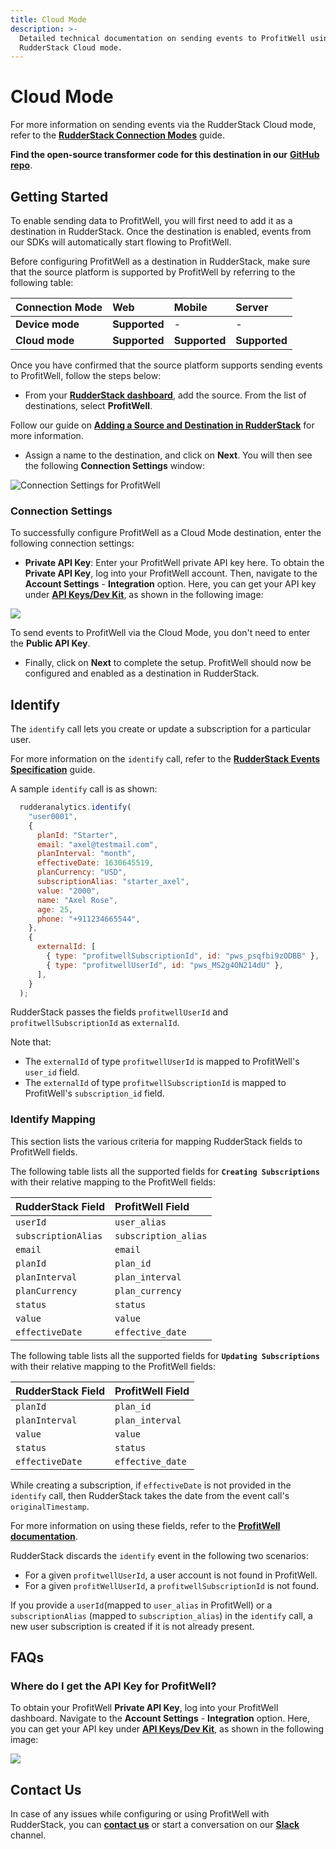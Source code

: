 ```yaml
---
title: Cloud Mode
description: >-
  Detailed technical documentation on sending events to ProfitWell using the
  RudderStack Cloud mode.
---
```


# Cloud Mode

<div class="infoBlock">

For more information on sending events via the RudderStack Cloud mode, refer to the [**RudderStack Connection Modes**](https://rudderstack.com/docs/connections/rudderstack-connection-modes/) guide.
</div>

<div class="successBlock">

**Find the open-source transformer code for this destination in our** [**GitHub repo**](https://github.com/rudderlabs/rudder-transformer/tree/master/v0/destinations/profitwell).
</div>

## Getting Started

To enable sending data to ProfitWell, you will first need to add it as a destination in RudderStack. Once the destination is enabled, events from our SDKs will automatically start flowing to ProfitWell.

Before configuring ProfitWell as a destination in RudderStack, make sure that the source platform is supported by ProfitWell by referring to the following table:

| **Connection Mode** | **Web** | **Mobile** | **Server** |
| :--- | :--- | :--- | :--- |
| **Device mode** | **Supported** | - | - |
| **Cloud mode** | **Supported** | **Supported** | **Supported** |

Once you have confirmed that the source platform supports sending events to ProfitWell, follow the steps below:

* From your [**RudderStack dashboard**](https://app.rudderstack.com/), add the source. From the list of destinations, select **ProfitWell**.

<div class="infoBlock">

Follow our guide on [**Adding a Source and Destination in RudderStack**](https://rudderstack.com/docs/connections/adding-source-and-destination-rudderstack/) for more information.
</div>

* Assign a name to the destination, and click on **Next**. You will then see the following **Connection Settings** window:

![Connection Settings for ProfitWell](https://user-images.githubusercontent.com/64877812/133475825-90fff9ed-73da-4d40-9c40-0140eb7f12d9.png)

### Connection Settings

To successfully configure ProfitWell as a Cloud Mode destination, enter the following connection settings:

* **Private API Key**: Enter your ProfitWell private API key here. To obtain the **Private API Key**, log into your ProfitWell account. Then, navigate to the **Account Settings** - **Integration** option. Here, you can get your API key under [**API Keys/Dev Kit**](https://www2.profitwell.com/app/account/integrations), as shown in the following image:

![](https://user-images.githubusercontent.com/59817155/132687515-dd2246e4-2239-4971-994d-167513fa3c96.png)

<div class="infoBlock">

To send events to ProfitWell via the Cloud Mode, you don't need to enter the **Public API Key**.
</div>

* Finally, click on **Next** to complete the setup. ProfitWell should now be configured and enabled as a destination in RudderStack.

## Identify

The `identify` call lets you create or update a subscription for a particular user.

<div class="infoBlock">

For more information on the `identify` call, refer to the [**RudderStack Events Specification**](https://rudderstack.com/docs/rudderstack-api/api-specification/rudderstack-spec/identify/) guide.
</div>

A sample `identify` call is as shown:

```javascript
  rudderanalytics.identify(
    "user0001",
    {
      planId: "Starter",
      email: "axel@testmail.com",
      planInterval: "month",
      effectiveDate: 1630645519,
      planCurrency: "USD",
      subscriptionAlias: "starter_axel",
      value: "2000",
      name: "Axel Rose",
      age: 25,
      phone: "+911234665544",
    },
    {
      externalId: [
        { type: "profitwellSubscriptionId", id: "pws_psqfbi9zODBB" },
        { type: "profitwellUserId", id: "pws_MS2g4ON214dU" },
      ],
    }
  );
```

<div class="infoBlock">

RudderStack passes the fields `profitwellUserId` and `profitwellSubscriptionId` as `externalId`.
</div>

<div class="infoBlock">
Note that:
<ul>
    <li>The <code class="inline-code">externalId</code> of type <code class="inline-code">profitwellUserId</code> is mapped to ProfitWell's <code class="inline-code">user_id</code> field. </li>
    <li>The <code class="inline-code">externalId</code> of type <code class="inline-code">profitwellSubscriptionId</code> is mapped to ProfitWell's <code class="inline-code">subscription_id</code> field. </li>
</ul>
</div>

### Identify Mapping

This section lists the various criteria for mapping RudderStack fields to ProfitWell fields.

The following table lists all the supported fields for **`Creating Subscriptions`** with their relative mapping to the ProfitWell fields:

| **RudderStack Field** | **ProfitWell Field** |
| :--- | :--- |
| `userId` | `user_alias` |
| `subscriptionAlias` | `subscription_alias` |
| `email` | `email` |
| `planId` | `plan_id` |
| `planInterval` | `plan_interval` |
| `planCurrency` | `plan_currency` |
| `status` | `status` |
| `value` | `value` |
| `effectiveDate` | `effective_date` |

The following table lists all the supported fields for **`Updating Subscriptions`** with their relative mapping to the ProfitWell fields:

| **RudderStack Field** | **ProfitWell Field** |
| :--- | :--- |
| `planId` | `plan_id` |
| `planInterval` | `plan_interval` |
| `value` | `value` |
| `status` | `status` |
| `effectiveDate` | `effective_date` |

<div class="infoBlock">

While creating a subscription, if `effectiveDate` is not provided in the `identify` call, then RudderStack takes the date from the event call's `originalTimestamp`.
</div>

<div class="infoBlock">

For more information on using these fields, refer to the [**ProfitWell documentation**](https://profitwellapiv2.docs.apiary.io/#).
</div>

RudderStack discards the `identify` event in the following two scenarios:

* For a given `profitwellUserId`, a user account is not found in ProfitWell.
* For a given `profitWellUserId`, a `profitwellSubscriptionId` is not found.

<div class="infoBlock">

If you provide a `userId`\(mapped to `user_alias` in ProfitWell\) or a `subscriptionAlias` \(mapped to `subscription_alias`\) in the `identify` call, a new user subscription is created if it is not already present.
</div>

## FAQs

### Where do I get the API Key for ProfitWell?

To obtain your ProfitWell **Private API Key**, log into your ProfitWell dashboard. Navigate to the **Account Settings** - **Integration** option. Here, you can get your API key under [**API Keys/Dev Kit**](https://www2.profitwell.com/app/account/integrations), as shown in the following image:

![](https://user-images.githubusercontent.com/59817155/132687515-dd2246e4-2239-4971-994d-167513fa3c96.png)

## Contact Us

In case of any issues while configuring or using ProfitWell with RudderStack, you can [**contact us**](mailto:%20docs@rudderstack.com) or start a conversation on our [**Slack**](https://rudderstack.com/join-rudderstack-slack-community) channel.
